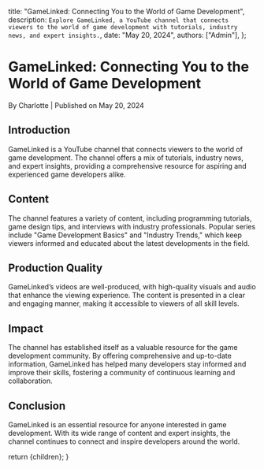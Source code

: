 
  title: "GameLinked: Connecting You to the World of Game Development",
  description: `Explore GameLinked, a YouTube channel that connects viewers to the world of game development with tutorials, industry news, and expert insights.`,
  date: "May 20, 2024",
  authors: ["Admin"],
};

<h1>GameLinked: Connecting You to the World of Game Development</h1>
<div className="text-sm text-gray-500 dark:text-gray-400">
  By Charlotte | Published on May 20, 2024
</div>

<section id="introduction">
  <h2>Introduction</h2>
  <span>
    GameLinked is a YouTube channel that connects viewers to the world of game
    development. The channel offers a mix of tutorials, industry news, and
    expert insights, providing a comprehensive resource for aspiring and
    experienced game developers alike.
  </span>
</section>

<section id="content">
  <h2>Content</h2>
  <span>
    The channel features a variety of content, including programming tutorials,
    game design tips, and interviews with industry professionals. Popular series
    include "Game Development Basics" and "Industry Trends," which keep viewers
    informed and educated about the latest developments in the field.
  </span>
</section>

<section id="production-quality">
  <h2>Production Quality</h2>
  <span>
    GameLinked’s videos are well-produced, with high-quality visuals and audio
    that enhance the viewing experience. The content is presented in a clear and
    engaging manner, making it accessible to viewers of all skill levels.
  </span>
</section>

<section id="impact">
  <h2>Impact</h2>
  <span>
    The channel has established itself as a valuable resource for the game
    development community. By offering comprehensive and up-to-date information,
    GameLinked has helped many developers stay informed and improve their
    skills, fostering a community of continuous learning and collaboration.
  </span>
</section>

<section id="conclusion">
  <h2>Conclusion</h2>
  <span>
    GameLinked is an essential resource for anyone interested in game
    development. With its wide range of content and expert insights, the channel
    continues to connect and inspire developers around the world.
  </span>
</section>

  return <MdxLayout>{children}</MdxLayout>;
}
